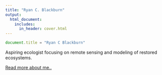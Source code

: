 ```yaml
---
title: "Ryan C. Blackburn"
output:
  html_document:
    includes:
      in_header: cover.html
---
```


```js
document.title = "Ryan C Blackburn"
```

Aspiring ecologist focusing on remote sensing and modeling of restored ecosystems. 

[Read more about me..](about.html)